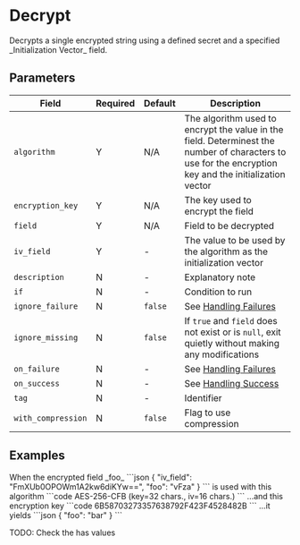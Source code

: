 # Decrypt

<Synopsis>
Decrypts a single encrypted string using a defined secret and a specified _Initialization Vector_ field.
</Synopsis>

## Parameters

|Field|Required|Default|Description|
|---|---|---|---|
|`algorithm`|Y|N/A|The algorithm used to encrypt the value in the field. Determinest the number of characters to use for the encryption key and the initialization vector|
|`encryption_key`|Y|N/A|The key used to encrypt the field|
|`field`|Y|N/A|Field to be decrypted|
|`iv_field`|Y|-|The value to be used by the algorithm as the initialization vector|
|`description`|N|-|Explanatory note|
|`if`|N|-|Condition to run|
|`ignore_failure`|N|`false`|See [Handling Failures](../handling-failures.mdx)|
|`ignore_missing`|N|`false`|If `true` and `field` does not exist or is `null`, exit quietly without making any modifications|
|`on_failure`|N|-|See [Handling Failures](../handling-failures.mdx)|
|`on_success`|N|-|See [Handling Success](../handling-success.mdx)|
|`tag`|N|-|Identifier|
|`with_compression`|N|`false`|Flag to use compression|

## Examples

<Example>
   <Description>
   When the encrypted field _foo_
   </Description>
   <SampleCode>
   ```json
   {
      "iv_field": "FmXUb0OPOWm1A2kw6diKYw==",
      "foo": "vFza"
   }
   ```
   </SampleCode>

   <Description>
   is used with this algorithm
   </Description>
   <SampleCode>
   ```code
   AES-256-CFB (key=32 chars., iv=16 chars.)
   ```
  </SampleCode>

   <Description>
   ...and this encryption key
   </Description>
   <SampleCode>
   ```code
   6B58703273357638792F423F4528482B
   ```
   </SampleCode>

   <Description>
   ...it yields
   </Description>
   <SampleCode>
   ```json
   {
      "foo": "bar"
   }
   ```
   </SampleCode>
</Example>

TODO: Check the has values

